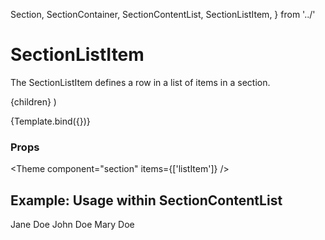   Section,
  SectionContainer,
  SectionContentList,
  SectionListItem,
} from '../'

<Meta title="Components/Section/SectionListItem" component={SectionListItem} />

# SectionListItem

The SectionListItem defines a row in a list of items in a section.

  <SectionListItem>{children}</SectionListItem>
)

<Canvas>
  <Story name="Default" args={{ children: 'Jane Doe' }}>
    {Template.bind({})}
  </Story>
</Canvas>

### Props

<ArgsTable story="Default" />



<Theme component="section" items={['listItem']} />

## Example: Usage within SectionContentList

<Canvas>
  <Story name="Usage within Section">
    <Section>
      <SectionContainer>
        <SectionContentList>
          <SectionListItem>Jane Doe</SectionListItem>
          <SectionListItem>John Doe</SectionListItem>
          <SectionListItem>Mary Doe</SectionListItem>
        </SectionContentList>
      </SectionContainer>
    </Section>
  </Story>
</Canvas>
